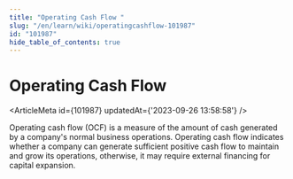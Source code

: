 ```yaml
---
title: "Operating Cash Flow "
slug: "/en/learn/wiki/operatingcashflow-101987"
id: "101987"
hide_table_of_contents: true
---
```



# Operating Cash Flow 

<ArticleMeta id={101987} updatedAt={'2023-09-26 13:58:58'} />
<div className='border-solid border-b border-t-0 my-4 border-[var(--ifm-color-gray-300)]' />

Operating cash flow (OCF) is a measure of the amount of cash generated by a company's normal business operations. Operating cash flow indicates whether a company can generate sufficient positive cash flow to maintain and grow its operations, otherwise, it may require external financing for capital expansion.
